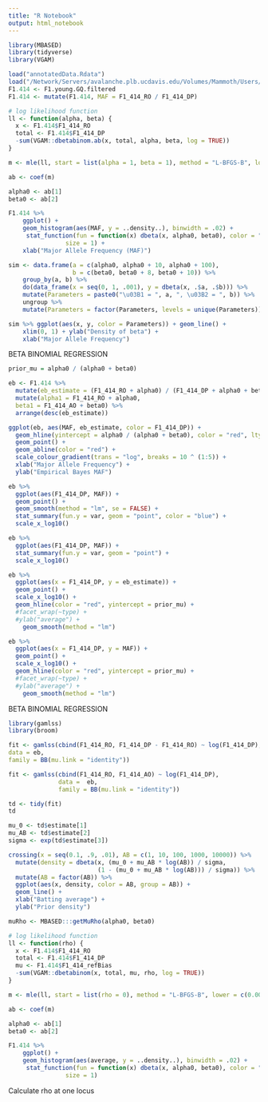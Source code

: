 ```yaml
---
title: "R Notebook"
output: html_notebook
---
```

```r
library(MBASED)
library(tidyverse)
library(VGAM)
```

```r
load("annotatedData.Rdata")
load("/Network/Servers/avalanche.plb.ucdavis.edu/Volumes/Mammoth/Users/mizukikadowaki/project/output/F1.young.GQ.filtered.Rdata")
F1.414 <- F1.young.GQ.filtered
F1.414 <- mutate(F1.414, MAF = F1_414_RO / F1_414_DP)
```

```r
# log likelihood function
ll <- function(alpha, beta) {
  x <- F1.414$F1_414_RO
  total <- F1.414$F1_414_DP
  -sum(VGAM::dbetabinom.ab(x, total, alpha, beta, log = TRUE))
}

m <- mle(ll, start = list(alpha = 1, beta = 1), method = "L-BFGS-B", lower = c(0.0001, 0.0001))

ab <- coef(m)

alpha0 <- ab[1]
beta0 <- ab[2]

F1.414 %>%
    ggplot() +
    geom_histogram(aes(MAF, y = ..density..), binwidth = .02) +
     stat_function(fun = function(x) dbeta(x, alpha0, beta0), color = "red",
                size = 1) +
    xlab("Major Allele Frequency (MAF)")
```

```r
sim <- data.frame(a = c(alpha0, alpha0 + 10, alpha0 + 100),
                  b = c(beta0, beta0 + 8, beta0 + 10)) %>%
    group_by(a, b) %>%
    do(data_frame(x = seq(0, 1, .001), y = dbeta(x, .$a, .$b))) %>%
    mutate(Parameters = paste0("\u03B1 = ", a, ", \u03B2 = ", b)) %>%
    ungroup %>%
    mutate(Parameters = factor(Parameters, levels = unique(Parameters)))

sim %>% ggplot(aes(x, y, color = Parameters)) + geom_line() +
    xlim(0, 1) + ylab("Density of beta") +
    xlab("Major Allele Frequency")
```
BETA BINOMIAL REGRESSION

```r
prior_mu = alpha0 / (alpha0 + beta0)

eb <- F1.414 %>%
  mutate(eb_estimate = (F1_414_RO + alpha0) / (F1_414_DP + alpha0 + beta0)) %>%
  mutate(alpha1 = F1_414_RO + alpha0,
  beta1 = F1_414_AO + beta0) %>%
  arrange(desc(eb_estimate))

ggplot(eb, aes(MAF, eb_estimate, color = F1_414_DP)) +
  geom_hline(yintercept = alpha0 / (alpha0 + beta0), color = "red", lty = 2) +
  geom_point() +
  geom_abline(color = "red") +
  scale_colour_gradient(trans = "log", breaks = 10 ^ (1:5)) +
  xlab("Major Allele Frequency") +
  ylab("Empirical Bayes MAF")

```


```r
eb %>%
  ggplot(aes(F1_414_DP, MAF)) +
  geom_point() +
  geom_smooth(method = "lm", se = FALSE) +
  stat_summary(fun.y = var, geom = "point", color = "blue") +
  scale_x_log10()

eb %>%
  ggplot(aes(F1_414_DP, MAF)) +
  stat_summary(fun.y = var, geom = "point") + 
  scale_x_log10()
```

```r
eb %>%
  ggplot(aes(x = F1_414_DP, y = eb_estimate)) +
  geom_point() +
  scale_x_log10() +
  geom_hline(color = "red", yintercept = prior_mu) +
  #facet_wrap(~type) +
  #ylab("average") +
    geom_smooth(method = "lm")

eb %>%
  ggplot(aes(x = F1_414_DP, y = MAF)) +
  geom_point() +
  scale_x_log10() +
  geom_hline(color = "red", yintercept = prior_mu) +
  #facet_wrap(~type) +
  #ylab("average") +
    geom_smooth(method = "lm")
```
BETA BINOMIAL REGRESSION


```r
library(gamlss)
library(broom)

fit <- gamlss(cbind(F1_414_RO, F1_414_DP - F1_414_RO) ~ log(F1_414_DP),
data = eb,
family = BB(mu.link = "identity"))

fit <- gamlss(cbind(F1_414_RO, F1_414_AO) ~ log(F1_414_DP),
              data =  eb, 
              family = BB(mu.link = "identity")) 

td <- tidy(fit)
td

mu_0 <- td$estimate[1]
mu_AB <- td$estimate[2]
sigma <- exp(td$estimate[3])

crossing(x = seq(0.1, .9, .01), AB = c(1, 10, 100, 1000, 10000)) %>%
  mutate(density = dbeta(x, (mu_0 + mu_AB * log(AB)) / sigma,
                         (1 - (mu_0 + mu_AB * log(AB))) / sigma)) %>%
  mutate(AB = factor(AB)) %>%
  ggplot(aes(x, density, color = AB, group = AB)) +
  geom_line() +
  xlab("Batting average") +
  ylab("Prior density")
```



```r

muRho <- MBASED:::getMuRho(alpha0, beta0)

# log likelihood function
ll <- function(rho) {
  x <- F1.414$F1_414_RO
  total <- F1.414$F1_414_DP
  mu <- F1.414$F1_414_refBias
  -sum(VGAM::dbetabinom(x, total, mu, rho, log = TRUE))
}

m <- mle(ll, start = list(rho = 0), method = "L-BFGS-B", lower = c(0.000001), upper = c(0.999))

ab <- coef(m)

alpha0 <- ab[1]
beta0 <- ab[2]

F1.414 %>%
    ggplot() +
    geom_histogram(aes(average, y = ..density..), binwidth = .02) +
     stat_function(fun = function(x) dbeta(x, alpha0, beta0), color = "red",
                size = 1)

```
Calculate rho at one locus

```r

```


